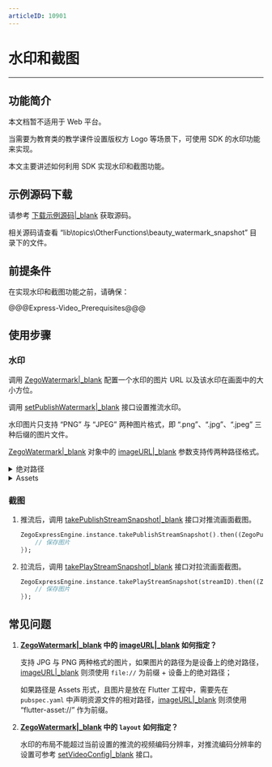 ```yaml
---
articleID: 10901
---
```

# 水印和截图

- - -

## 功能简介

<div class="mk-warning">


本文档暂不适用于 Web 平台。 
</div>

当需要为教育类的教学课件设置版权方 Logo 等场景下，可使用 SDK 的水印功能来实现。

本文主要讲述如何利用 SDK 实现水印和截图功能。

## 示例源码下载

请参考 [下载示例源码\|_blank](!DownloadDemo/DownloadDemo) 获取源码。

相关源码请查看 “lib\topics\OtherFunctions\beauty_watermark_snapshot” 目录下的文件。

## 前提条件

在实现水印和截图功能之前，请确保：

@@@Express-Video_Prerequisites@@@

## 使用步骤

### 水印

调用 [ZegoWatermark\|_blank](/unique-api/express-video-sdk/zh/dart_flutter/zego_express_engine/ZegoWatermark-class.html) 配置一个水印的图片 URL 以及该水印在画面中的大小方位。

调用 [setPublishWatermark\|_blank](/unique-api/express-video-sdk/zh/dart_flutter/zego_express_engine/ZegoExpressEnginePublisher/setPublishWatermark.html) 接口设置推流水印。

<div class = 'mk-warning'>

水印图片只支持 “PNG” 与 “JPEG” 两种图片格式，即 “.png”、“.jpg”、“.jpeg” 三种后缀的图片文件。
</div>

[ZegoWatermark\|_blank](/unique-api/express-video-sdk/zh/dart_flutter/zego_express_engine/ZegoWatermark-class.html) 对象中的 [imageURL\|_blank](/unique-api/express-video-sdk/zh/dart_flutter/zego_express_engine/ZegoWatermark/imageURL.html) 参数支持传两种路径格式。

<details class="zg-primary">
    <summary>绝对路径</summary>

- Android：`file://[图片在 Android 设备中的绝对路径]`，需要将图片存放在 Android 设备的某目录中，例如 Android 的 App 的私有目录：“/sdcard/Android/data/im.zego.zegoexpressapp/ZegoLogo.png”。
- iOS：`file://[图片在 Bundle 中的绝对路径]`，需要将图片存放于项目 Bundle 内任意位置，通过 “NSBundle” 的 `pathForResource:ofType:` 方法获取图片的绝对路径，并加上 `file://` 前缀。

```dart
// 支持 JPG 与 PNG 格式的图片
String imageURL = "file:///sdcard/Android/data/im.zego.zegoexpressapp/ZegoLogo.png";
// 水印布局左上角为坐标系原点，区域不能超过编码分辨率设置的大小。若为空表示取消水印
var layout = Rect.fromLTWH(0,0,300,600);
var watermark = ZegoWatermark(imageURL, layout);
// 设置水印，支持推流过程中动态修改
ZegoExpressEngine.instance.setPublishWatermark.setPublishWatermark(watermark: watermark, isPreviewVisible: true);
```  
</details>

<details class="zg-primary">
    <summary>Assets</summary>

`flutter-asset://[图片资源名称]`：需要在 `pubspec.yaml` 中声明资源文件的相对路径。

![/Pics/Flutter/ZegoExpressEngine/flutter_assets.png](http://doc.oa.zego.im/Pics/Flutter/ZegoExpressEngine/flutter_assets.png)

```dart
// 支持 JPG 与 PNG 格式的图片
String imageURL = "flutter-asset://resources/images/ZegoLogo.png";

// 水印布局左上角为坐标系原点，区域不能超过编码分辨率设置的大小。若为空表示取消水印
var layout = Rect.fromLTWH(0,0,300,600);
var watermark = ZegoWatermark(imageURL,layout);
// 设置水印，支持推流过程中动态修改
ZegoExpressEngine.instance.setPublishWatermark.setPublishWatermark(watermark: watermark, isPreviewVisible: true);
```
</details>

### 截图

1. 推流后，调用 [takePublishStreamSnapshot\|_blank](/unique-api/express-video-sdk/zh/dart_flutter/zego_express_engine/ZegoExpressEnginePublisher/takePublishStreamSnapshot.html) 接口对推流画面截图。

    ```dart
    ZegoExpressEngine.instance.takePublishStreamSnapshot().then((ZegoPublisherTakeSnapshotResult result) {
        // 保存图片 	
    });
    ```

2. 拉流后，调用 [takePlayStreamSnapshot\|_blank](/unique-api/express-video-sdk/zh/dart_flutter/zego_express_engine/ZegoExpressEnginePlayer/takePlayStreamSnapshot.html) 接口对拉流画面截图。

    ```dart
    ZegoExpressEngine.instance.takePlayStreamSnapshot(streamID).then((ZegoPlayerTakeSnapshotResult result) {
        // 保存图片
    });
    ```

## 常见问题

1. **[ZegoWatermark\|_blank](/unique-api/express-video-sdk/zh/dart_flutter/zego_express_engine/ZegoWatermark-class.html) 中的 [imageURL\|_blank](/unique-api/express-video-sdk/zh/dart_flutter/zego_express_engine/ZegoWatermark/imageURL.html) 如何指定？**

    支持 JPG 与 PNG 两种格式的图片，如果图片的路径为是设备上的绝对路径，[imageURL\|_blank](/unique-api/express-video-sdk/zh/dart_flutter/zego_express_engine/ZegoWatermark/imageURL.html) 则须使用 `file://` 为前缀 + 设备上的绝对路径；

   如果路径是 Assets 形式，且图片是放在 Flutter 工程中，需要先在 `pubspec.yaml` 中声明资源文件的相对路径，[imageURL\|_blank](/unique-api/express-video-sdk/zh/dart_flutter/zego_express_engine/ZegoWatermark/imageURL.html) 则须使用 “flutter-asset://” 作为前缀。

2. **[ZegoWatermark\|_blank](/unique-api/express-video-sdk/zh/dart_flutter/zego_express_engine/ZegoWatermark-class.html) 中的 `layout` 如何指定？**

    水印的布局不能超过当前设置的推流的视频编码分辨率，对推流编码分辨率的设置可参考 [setVideoConfig\|_blank](/unique-api/express-video-sdk/zh/dart_flutter/zego_express_engine/ZegoExpressEnginePublisher/setVideoConfig.html) 接口。
